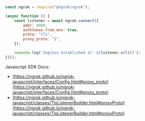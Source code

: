 ```jsx
const ngrok = require("@ngrok/ngrok");

(async function () {
	const listener = await ngrok.connect({
		addr: 8080,
		authtoken_from_env: true,
		proto: "tls",
		proxy_proto: "2",
	});

	console.log(`Ingress established at: ${listener.url()}`);
})();
```

Javascript SDK Docs:

- [https://ngrok.github.io/ngrok-javascript/interfaces/Config.html#proxy_proto](https://ngrok.github.io/ngrok-javascript/interfaces/Config.html#proxy_proto)
- [https://ngrok.github.io/ngrok-javascript/classes/TlsListenerBuilder.html#proxyProto](https://ngrok.github.io/ngrok-javascript/classes/TlsListenerBuilder.html#proxyProto)
